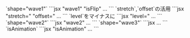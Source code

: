 

<Preview>
	<PreviewTitle>`shape="wave1"`</PreviewTitle>
	<PreviewArea resize p='0'>
		<Box>
			<ShapeDivider shape="wave1" isFlip c="gray"/>
			<Box isFlow hasGutter py={50}>
				<DammyText length='l' />
			</Box>
			<ShapeDivider shape="wave1" c="gray"/>
		</Box>
	</PreviewArea>
	<PreviewCode>
		```jsx "wave1" "isFlip"
		<Box>
			<ShapeDivider shape="wave1" isFlip c="gray"/>
			<Box isFlow hasGutter py={50}>...</Box>
			<ShapeDivider shape="wave1" c="gray"/>
		</Box>
		```
	</PreviewCode>
</Preview>

<Preview>
	<PreviewTitle>`stretch`,`offset`の活用</PreviewTitle>
	<PreviewArea resize p='0'>
		<Box>
			<ShapeDivider shape="wave1" isFlip level={5} stretch={1.5} offset="5%" c="gray"/>
			<Box isFlow hasGutter py={50}>
				<DammyText length='l' />
			</Box>
			<ShapeDivider shape="wave1" level={5} stretch={1.5} offset="25%" c="gray"/>
		</Box>
	</PreviewArea>
	<PreviewCode>
		```jsx "stretch=" "offset="
		<Box>
			<ShapeDivider shape="wave1" isFlip level={5} stretch={1.5} offset="5%" c="gray"/>
			<Box isFlow hasGutter py={50}>...</Box>
			<ShapeDivider shape="wave1" level={5} stretch={1.5} offset="25%" c="gray"/>
		</Box>
		```
	</PreviewCode>
</Preview>


<Preview>
	<PreviewTitle>`level`をマイナスに</PreviewTitle>
	<PreviewArea resize p='0'>
		<Box>
			<ShapeDivider shape="wave1" isFlip level={-4} c="gray"/>
			<Box isFlow hasGutter py={50}>
				<DammyText length='l' />
			</Box>
			<ShapeDivider shape="wave1" level={-4} c="gray"/>
		</Box>
	</PreviewArea>
	<PreviewCode>
		```jsx "level="
		<Box>
			<ShapeDivider shape="wave1" isFlip level={-4} c="gray"/>
			<Box isFlow hasGutter py={50}>...</Box>
			<ShapeDivider shape="wave1" level={-4} c="gray"/>
		</Box>
		```
	</PreviewCode>
</Preview>


<Preview>
	<PreviewTitle>`shape="wave2"`</PreviewTitle>
	<PreviewArea resize p='0'>
		<Box>
			<ShapeDivider shape="wave2" isFlip c="gray"/>
			<Box isFlow hasGutter py={50}>
				<DammyText length='l' />
			</Box>
			<ShapeDivider shape="wave2" c="gray" />
		</Box>
	</PreviewArea>
	<PreviewCode>
		```jsx "wave2"
		<Box>
			<ShapeDivider shape="wave2" isFlip c="gray"/>
			<Box isFlow hasGutter py={50}>...</Box>
			<ShapeDivider shape="wave2" c="gray" />
		</Box>
		```
	</PreviewCode>
</Preview>


<Preview>
	<PreviewTitle>`shape="wave3"`</PreviewTitle>
	<PreviewArea resize p='0'>
		<Box>
			<ShapeDivider shape="wave3" isFlip c="gray" level={6} stretch={1.5} offset="20%" />
			<Box isFlow hasGutter py={50}>
				<DammyText length='l' />
			</Box>
			<ShapeDivider shape="wave3" c="gray" level={6} stretch={1.5} offset="-20%" />
		</Box>
	</PreviewArea>
	<PreviewCode>
		```jsx
		<Box>
			<ShapeDivider shape="wave3" isFlip c="gray" level={6} stretch={1.5} offset="20%" />
			<Box isFlow hasGutter py={50}>...</Box>
			<ShapeDivider shape="wave3" c="gray" level={6} stretch={1.5} offset="-20%" />
		</Box>
		```
	</PreviewCode>
</Preview>

<Preview>
	<PreviewTitle>`isAnimation`</PreviewTitle>
	<PreviewArea resize p='0'>
		<Box>
			<ShapeDivider shape="wave3" isFlip isAnimation c="gray"/>
			<Box isFlow hasGutter py={50}>
				<DammyText length='l' />
			</Box>
			<ShapeDivider shape="wave3" isAnimation c="gray" />
		</Box>
	</PreviewArea>
	<PreviewCode>
		```jsx "isAnimation"
		<Box>
			<ShapeDivider shape="wave3" isFlip isAnimation c="gray"/>
			<Box isFlow hasGutter py={50}>...</Box>
			<ShapeDivider shape="wave3" isAnimation c="gray" />
		</Box>
		```
	</PreviewCode>
</Preview>

